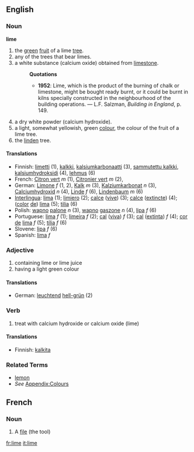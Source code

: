 ==English==
===Noun===
'''lime'''
#the [[green]] [[fruit]] of a lime [[tree]].
#any of the trees that bear limes.
#a white substance (calcium oxide) obtained from [[limestone]].
#:'''Quotations'''
#:*'''1952''': Lime, which is the product of the burning of chalk or limestone, might be bought ready burnt, or it could be burnt in kilns specially constructed in the neighbourhood of the building operations. &mdash; L.F. Salzman, ''Building in England'', p. 149.
#a dry white powder (calcium hydroxide).
#a light, somewhat yellowish, green [[color|colour]], the colour of the fruit of a lime tree.
#the [[linden]] tree.

====Translations====

*Finnish: [[limetti]] (1), [[kalkki]], [[kalsiumkarbonaatti]] (3), [[sammutettu kalkki]], [[kalsiumhydroksidi]] (4), [[lehmus]] (6)
*French: [[Citron vert]] ''m'' (1), [[Citronier vert]] ''m'' (2),
*German: [[Limone]] ''f'' (1, 2), [[Kalk]] ''m'' (3), [[Kalziumkarbonat]] ''n'' (3), [[Calciumhydroxid]] ''n'' (4), [[Linde]] ''f'' (6), [[Lindenbaum]] ''m'' (6)
*[[Interlingua]]: [[lima]] (1); [[limiero]] (2); [[calce]] ([[calce vive|vive]]) (3); [[calce]] ([[calce extincte|extincte]]) (4); ([[color]] [[de]]) [[lima]] (5); [[tilia]] (6)
*Polish: [[wapno]] [[palone]] ''n'' (3), [[wapno]] [[gaszone]] ''n'' (4), [[lipa]] ''f'' (6)
*Portuguese: [[lima]] ''f'' (1); [[limeira]] ''f'' (2); [[cal]] ([[cal viva|viva]]) ''f'' (3); [[cal]] ([[cal extinta|extinta]]) ''f'' (4); [[cor]] [[de]] [[lima]] ''f'' (5); [[tília]] ''f'' (6)
*Slovene: [[lipa]] ''f'' (6)
*Spanish: [[lima]] ''f''

===Adjective===
#containing lime or lime juice
#having a light green colour

====Translations====
*German: [[leuchtend]] [[hell-grün]] (2)

===Verb===
#treat with calcium hydroxide or calcium oxide (lime)

====Translations====
*Finnish: [[kalkita]]

===Related Terms===
*[[lemon]]
*''See'' [[Wiktionary_Appendix:Colours|Appendix:Colours]]

==French==

===Noun===
# A [[file]] (the tool)

[[fr:lime]]
[[it:lime]]